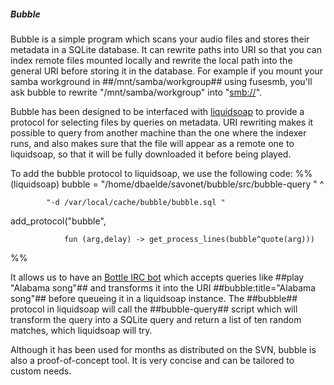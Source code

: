 ===== Bubble =====

Bubble is a simple program which scans your audio files and stores their metadata in a SQLite database. It can rewrite paths into URI so that you can index remote files mounted locally and rewrite the local path into the general URI before storing it in the database. For example if you mount your samba workground in ##/mnt/samba/workgroup## using fusesmb, you'll ask bubble to rewrite "/mnt/samba/workgroup" into "smb://".

Bubble has been designed to be interfaced with [[liquidsoap]] to provide a protocol for selecting files by queries on metadata. URI rewriting makes it possible to query from another machine than the one where the indexer runs, and also makes sure that the file will appear as a remote one to liquidsoap, so that it will be fully downloaded it before being played.

To add the bubble protocol to liquidsoap, we use the following code:
%%(liquidsoap)
bubble = "/home/dbaelde/savonet/bubble/src/bubble-query " ^
	     "-d /var/local/cache/bubble/bubble.sql "
add_protocol("bubble",
	         fun (arg,delay) -> get_process_lines(bubble^quote(arg)))
%%

It allows us to have an [[Bottle IRC bot]] which accepts queries like ##play "Alabama song"## and transforms it into the URI ##bubble:title="Alabama song"## before queueing it in a liquidsoap instance. The ##bubble## protocol in liquidsoap will call the ##bubble-query## script which will transform the query into a SQLite query and return a list of ten random matches, which liquidsoap will try.

Although it has been used for months as distributed on the SVN, bubble is also a proof-of-concept tool. It is very concise and can be tailored to custom needs.